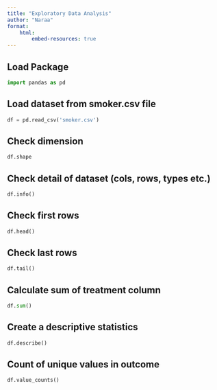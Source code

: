 ```yaml
---
title: "Exploratory Data Analysis"
author: "Naraa"
format: 
    html:
        embed-resources: true
---
```


## Load Package
```python
import pandas as pd
```

## Load dataset from smoker.csv file

```python
df = pd.read_csv('smoker.csv')
```

## Check dimension

```python
df.shape
```

## Check detail of dataset (cols, rows, types etc.)

```python
df.info()
```

## Check first rows

```python
df.head()
```

## Check last rows

```python
df.tail()
```

## Calculate sum of treatment column 

```python
df.sum()
```

## Create a descriptive statistics

```python
df.describe()
```

## Count of unique values in outcome 

```python
df.value_counts()
```